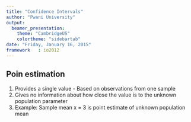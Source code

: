 ```yaml
---
title: "Confidence Intervals"
author: "Pwani University"
output:
  beamer_presentation:
    theme: "CambridgeUS"
    colortheme: "sidebartab"
date: "Friday, January 16, 2015"
framework   : io2012
---
```


## Poin estimation 

1. Provides a single value 
          - Based on observations from one sample
2. Gives no information about how close the value is to the unknown population parameter
3. Example: Sample mean x = 3 is point estimate of unknown population mean


